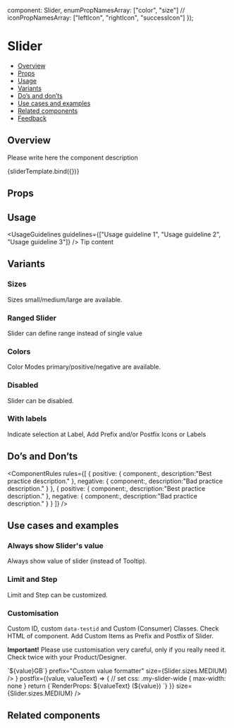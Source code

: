 
  component: Slider,
  enumPropNamesArray: ["color", "size"]
  // iconPropNamesArray: ["leftIcon", "rightIcon", "successIcon"]
});

<Meta title="Components/Slider/Slider" component={Slider} argTypes={argTypes} />

<!--- Component template -->


<!--- Component documentation -->

# Slider

- [Overview](#overview)
- [Props](#props)
- [Usage](#usage)
- [Variants](#variants)
- [Do’s and don’ts](#dos-and-donts)
- [Use cases and examples](#use-cases-and-examples)
- [Related components](#related-components)
- [Feedback](#feedback)

## Overview

Please write here the component description

<Canvas>
  <Story name="Overview" args={{}}>
    {sliderTemplate.bind({})}
  </Story>
</Canvas>

## Props

<ArgsTable of={Slider} />

## Usage

<UsageGuidelines guidelines={["Usage guideline 1", "Usage guideline 2", "Usage guideline 3"]} />
<Tip title="Not what you were looking for?">Tip content</Tip>

## Variants

### Sizes

Sizes small/medium/large are available.

<Canvas>
  <Story name="Sizes">
    <Slider size={Slider.sizes.SMALL} valueDefault={12} />
    <Slider size={Slider.sizes.MEDIUM} valueDefault={24} />
    <Slider size={Slider.sizes.LARGE} valueDefault={35} />
  </Story>
</Canvas>

### Ranged Slider

Slider can define range instead of single value

<Canvas>
  <Story name="Ranged">
    <Slider size={Slider.sizes.SMALL} isRange={true} valueDefault={[25, 32]} />
    <Slider size={Slider.sizes.MEDIUM} isRange={true} valueDefault={[12, 55]} />
    <Slider size={Slider.sizes.LARGE} isRange={true} valueDefault={[0, 100]} />
  </Story>
</Canvas>


### Colors

Color Modes primary/positive/negative are available.

<Canvas>
  <Story name="Colors">
    <Slider color={Slider.colors.POSITIVE} valueDefault={34} size={Slider.sizes.MEDIUM} />
    <Slider color={Slider.colors.NEGATIVE} isRange={true} valueDefault={[12, 55]} size={Slider.sizes.MEDIUM} />
    <Slider color={Slider.colors.PRIMARY} valueDefault={12} size={Slider.sizes.MEDIUM} />
  </Story>
</Canvas>

### Disabled

Slider can be disabled.

<Canvas>
  <Story name="Disabled">
    <Slider disabled={true} valueDefault={24} color={Slider.colors.POSITIVE} size={Slider.sizes.MEDIUM} />
    <Slider disabled={true} color={Slider.colors.NEGATIVE} size={Slider.sizes.MEDIUM} />
    <Slider disabled={true} isRange={true} valueDefault={[12, 55]} color={Slider.colors.PRIMARY} size={Slider.sizes.MEDIUM} />
  </Story>
</Canvas>

### With labels

Indicate selection at Label, Add Prefix and/or Postfix Icons or Labels

<Canvas>
  <Story name="WithLabels" decorators={[VerticalStories]}>
    <Slider indicateSelection={true} valueDefault={12} size={Slider.sizes.SMALL} />
    <Slider indicateSelection={true} isRange={true} valueDefault={[12, 55]} size={Slider.sizes.SMALL} />
    <Slider prefix={{ icon: Sound }} indicateSelection={true} valueDefault={70} size={Slider.sizes.SMALL} />
    <Slider prefix={{ icon: Video }} postfix={{ icon: Sound }} valueDefault={45} size={Slider.sizes.MEDIUM} />
    <Slider prefix="Vol" indicateSelection={true} valueDefault={0} size={Slider.sizes.LARGE} />
  </Story>
</Canvas>

## Do’s and Don’ts
<ComponentRules
  rules={[
    {
      positive: {
        component:<Slider />,
        description:"Best practice description."
      },
      negative: {
        component:<Slider />,
        description:"Bad practice description."
      }
    },
     {
      positive: {
        component:<Slider />,
        description:"Best practice description."
      },
      negative: {
        component:<Slider />,
        description:"Bad practice description."
      }
    }
  ]}
/>

## Use cases and examples

### Always show Slider's value

Always show value of slider (instead of Tooltip).

<Canvas>
  <Story name="ShowValue">
    <Slider showValue={true} valueDefault={12} size={Slider.sizes.SMALL} />
    <Slider showValue={true} valueDefault={55} size={Slider.sizes.MEDIUM} />
    <Slider showValue={true} valueDefault={89} size={Slider.sizes.LARGE} />
  </Story>
</Canvas>

### Limit and Step

Limit and Step can be customized.

<Canvas>
  <Story name="Limits, Steps" decorators={[VerticalStories]}>
    <Slider prefix="Step 10" step={10} indicateSelection={true} valueDefault={10} size={Slider.sizes.SMALL} />
    <Slider prefix="Step 2, Max: 20" max={20} step={2}  indicateSelection={true} valueDefault={4} size={Slider.sizes.MEDIUM} />
    <Slider prefix="from 20%" postfix="till 80%" min={20} max={80} showValue={true} valueDefault={62} size={Slider.sizes.LARGE} />
  </Story>
</Canvas>

### Customisation

Custom ID, custom `data-testid` and Custom (Consumer) Classes. Check HTML of component.
Add Custom Items as Prefix and Postfix of Slider.

__Important!__ Please use customisation very careful, only if you really need it. Check twice with your Product/Designer.

<Canvas>
  <Story name="Customisation" decorators={[VerticalStories]}>
    <Slider
      id="my-app-slider"
      data-testid={"my-app-slider"}
      className="my-custom-class"
      classNameBase="see-me-in-dev-tools"
      valueDefault={19}
      prefix="Check Dev-Tools for Custom Classes"
      size={Slider.sizes.MEDIUM}
    />
    <Slider
      id="custom-value-formatter"
      className="my-custom-forrmater"
      valueDefault={3}
      min={1}
      max={10}
      indicateSelection={true}
      valueFormatter={(value) => `${value}GB`}
      prefix="Custom value formatter"
      size={Slider.sizes.MEDIUM}
    />
    <Slider
      id="custom-prefix"
      className="my-slider-wide"
      valueDefault={50}
      prefix={<Chips
        label="Custom component"
        readOnly
      />}
      postfix={(value, valueText) => {
        // set css: .my-slider-wide { max-width: none }
        return <span style={{'white-space': 'nowrap'}}>{`RenderProps: ${valueText} (${value}) `}</span>
      }}
      size={Slider.sizes.MEDIUM}
    />
  </Story>
</Canvas>

## Related components

<RelatedComponents componentsNames={[]} />
